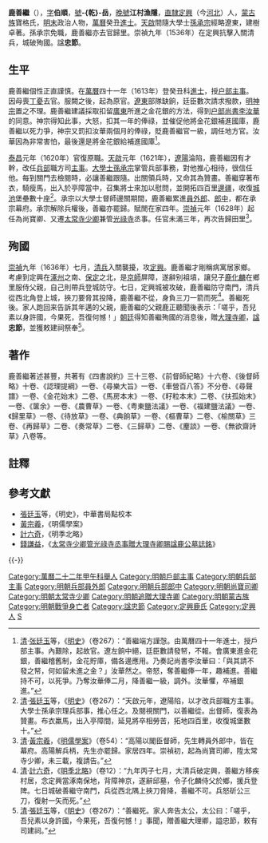 {{明清人物信息框
| 姓名 = 鹿善繼
| 原名 =
| 圖片名稱 = 
| 圖片大小 =
| 圖片說明 = 
| 最高職務 = 太常寺少卿兼管光祿寺丞事
| 國家 = 大明 
| 爵位 =
| 籍貫 = [[北直隸|直隸]][[定興縣|定興縣]]
| 族裔 = 
| 旗籍 = 
| 字號 = 字伯順，號-{乾}-岳
| 諡號 = 忠節
| 出生日期 = 萬曆三年（1575年）
| 出生地點 = [[北直隸|直隸]][[定興縣|定興縣]]
| 逝世日期 = [[崇禎|崇禎]]九年（1636年）
| 逝世地點 = [[北直隸|直隸]][[定興縣|定興縣]]
| 墓葬 =
| 配偶 = 
| 親屬 = 曾祖父鹿府、祖父[[鹿久徵|鹿久徵]]、父鹿正<br>[[鹿化麟|鹿化麟]]（子）<br>鹿盡心（孫）<br>鹿賓（曾孫）
| 出身 =
* 萬曆二十二年甲午科舉人
* 萬曆四十一年癸丑科進士出身
| 經歷 =
| 著作 = *《四書說約》三十三卷、《前督師紀略》十六卷、《後督師略》十卷、《認理提綱》一卷、《尋樂大旨》一卷、《車營百八答》不分卷、《尋聲譜》一卷、《金花始末》二卷、《馬房本末》一卷、《籽粒本末》二卷、《扶孤始末》一卷、《篋余》一卷、《農曹草》一卷、《粵東鹽法議》一卷、《福建鹽法議》一卷、《歸里草》一卷、《待放草》一卷、《典餉草》一卷、《樞曹草》二卷、《榆關草》三卷、《再歸草》二卷、《奏常草》二卷、《三歸草》二卷、《麈談》一卷、《無欲齋詩草》八卷。
}}

'''鹿善繼'''（{{bd|1575年||1636年|catIdx=L鹿}}），[[表字|字]]'''伯順'''，[[號|號]]'''-{乾}-岳'''，[[晚號|晚號]]'''江村漁隱'''，[[北直隸|直隸]][[定興縣|定興]]（今[[河北|河北]]）人，[[蒙古族|蒙古族]]寶格氏，[[明末|明末]]政治人物，[[萬曆|萬曆]]癸丑[[進士|進士]]。[[天啟|天啟]]間隨大學士[[孫承宗|孫承宗]]經略遼東，建樹卓著。孫承宗免職，鹿善繼亦去官歸里。崇禎九年（1536年）在定興抗擊入關清兵，城破殉國。諡'''忠節'''。

== 生平==
鹿善繼個性正直謹慎。在[[萬曆|萬曆]]四十一年（1613年）登癸丑科[[進士|進士]]，授[[户部|户部]][[主事|主事]]。因母喪[[丁憂|丁憂]]去官。服闕之後，起為原官。[[遼東|遼東]]部隊缺餉，廷臣數次請求撥款，[[明神宗|明神宗]]置之不理。鹿善繼建議採取扣留[[廣東|廣東]]所進之金花銀的方法，得到[[户部尚書|户部尚書]][[李汝華|李汝華]]的同意。神宗得知此事，大怒，扣其一年的俸祿，並催促他將金花銀補進國庫，鹿善繼以死力爭，神宗又罰扣汝華兩個月的俸祿，貶鹿善繼官一級，調任地方官。汝華因為非常害怕，最後還是將金花銀給補進國庫<ref>[[清|清]]·[[张廷玉|张廷玉]]等，《[[明史|明史]]》（卷267）：“善繼端方謹愨。由萬曆四十一年進士，授戶部主事。內艱除，起故官。遼左餉中絕，廷臣數請發帑，不報。會廣東進金花銀，善繼稽舊制，金花貯庫，備各邊應用。乃奏記尚書李汝華曰：「與其請不發之帑，何如留未進之金？」汝華然之。帝怒，奪善繼俸一年，趣補進。善繼持不可，以死爭。乃奪汝華俸二月，降善繼一級，調外。汝華懼，卒補銀進。”</ref>。

[[泰昌|泰昌]]元年（1620年）官復原職。[[天啟_(明朝)|天啟]]元年（1621年），[[遼陽|遼陽]]淪陷，鹿善繼因有才幹，改任[[兵部|兵部]]職方司[[主事|主事]]。[[大學士|大學士]][[孫承宗|孫承宗]]掌管兵部事務，對他推心相待，很信任他。每到關門去檢閱時，必讓善繼跟隨。出關領兵時，又命其為贊畫。善繼穿著布衣，騎瘦馬，出入於亭障當中，召集將士來加以慰問，並開拓四百里[[邊疆|邊疆]]，收復[[城池|城池]]堡壘數十座<ref>[[清|清]]·[[張廷玉|張廷玉]]等，《[[明史|明史]]》（卷267）：“天啟元年，遼陽陷，以才改兵部職方主事。大學士孫承宗理兵部事，推心任之。及閱視關門，以善繼從。出督師，復表為贊畫。布衣羸馬，出入亭障間，延見將卒相勞苦，拓地四百里，收復城堡數十。”</ref>。承宗以大學士督師邊關期間，鹿善繼累進[[員外郎|員外郎]]、[[郎中|郎中]]，都在承宗幕府。承宗解除兵權後，善繼亦罷歸。賦閒在家四年。[[崇禎|崇禎]]元年（1628年）起任為尚寶卿、又遷[[太常寺|太常寺]][[少卿|少卿]]兼管[[光祿寺|光祿寺]]丞事。任官未滿三年，再次告歸田里<ref>[[清|清]]·[[黃宗羲|黃宗羲]]，《[[明儒學案|明儒學案]]》（卷54）：“高陽以閣臣督師，先生轉員外郎中，皆在幕府。高陽解兵柄，先生亦罷歸。家居四年。崇禎初，起為尚寶司卿，陞太常寺少卿，未三載，複請告。”</ref>。

==殉國==
[[崇禎|崇禎]]九年（1636年）七月，[[清兵|清兵]]入關襲擾，攻[[定興|定興]]。鹿善繼才剛稱病寓居家鄉。考慮到定興在[[涿州|涿州]]之南、[[保定|保定]]之北，是[[京師|京師]]屏障，遂辭别祖墳，讓兒子[[鹿化麟|鹿化麟]]在鄉里服侍父親，自己則帶兵登城防守。七日，定興城被攻破，鹿善繼防守南門，清兵從西北角登上城，挾刀要脅其投降，鹿善繼不從，身負三刀一箭而死<ref>[[清|清]]·[[計六奇|計六奇]]，《[[明季北略|明季北略]]》（卷12）：“九年丙子七月，大清兵破定興，善繼方移疾村居，念定興當涿南保地，背障神京，遂辭邱墓，令子化麟侍父於鄉，援兵登陴。七日城破善繼守南門，兵從西北隅上挾刀脅降，善繼不可。兵怒斫公三刀，復射一矢而死。”</ref>。善繼死後。家人跑回来告訴其年邁的父親，鹿善繼的父親鹿正聽聞後表示：「嗟乎，吾兒素以身許國，今果死，吾復何憾！」[[朝廷|朝廷]]得知善繼殉國的消息後，贈[[大理寺卿|大理寺卿]]，[[諡|諡]]'''忠節'''，並獲敕建祠祭奉<ref>[[清|清]]·[[張廷玉|張廷玉]]等，《[[明史|明史]]》（卷267）：“善繼死。家人奔告太公，太公曰：「嗟乎，吾兒素以身許國，今果死，吾復何憾！」事聞，贈善繼大理卿，謚忠節，敕有司建祠。”</ref>。

==著作==
鹿善繼著述甚豐，共著有《四書說約》三十三卷、《前督師紀略》十六卷、《後督師略》十卷、《認理提綱》一卷、《尋樂大旨》一卷、《車營百八答》不分卷、《尋聲譜》一卷、《金花始末》二卷、《馬房本末》一卷、《籽粒本末》二卷、《扶孤始末》一卷、《箧余》一卷、《農曹草》一卷、《粤東鹽法議》一卷、《福建鹽法議》一卷、《歸里草》一卷、《待放草》一卷、《典餉草》一卷、《樞曹草》二卷、《榆關草》三卷、《再歸草》二卷、《奏常草》二卷、《三歸草》二卷、《麈談》一卷、《無欲齋詩草》八卷等。

==註釋==
{{reflist}}

== 參考文獻== 
*[[張廷玉|張廷玉]]等，《明史》，中華書局點校本
*[[黃宗羲|黃宗羲]]，《明儒學案》
*[[計六奇|計六奇]]，《明季北略》
*[[錢謙益|錢謙益]]，《[[s:太常寺少卿管光祿寺丞事贈大理寺卿賜諡鹿公墓誌銘|太常寺少卿管光祿寺丞事贈大理寺卿賜諡鹿公墓誌銘]]》

{{-}}
{{並稱|范陽三傑|<small>高陽</small> [[孫承宗|孫承宗]] - <small>定興</small> [[鹿善繼|鹿善繼]] - <small>容城</small> [[孫奇逢|孫奇逢]]}}
{{萬曆四十一年癸丑科殿試金榜}}
{{規範控制}}
{{DEFAULTSORT:Lu鹿}}

[[Category:萬曆二十二年甲午科舉人|Category:萬曆二十二年甲午科舉人]]
[[Category:明朝戶部主事|Category:明朝戶部主事]]
[[Category:明朝兵部主事|Category:明朝兵部主事]]
[[Category:明朝兵部員外郎|Category:明朝兵部員外郎]]
[[Category:明朝兵部郎中|Category:明朝兵部郎中]]
[[Category:明朝尚寶司卿|Category:明朝尚寶司卿]]
[[Category:明朝太常寺少卿|Category:明朝太常寺少卿]]
[[Category:明朝追贈大理寺卿|Category:明朝追贈大理寺卿]]
[[Category:明朝蒙古族|Category:明朝蒙古族]]
[[Category:明朝戰爭身亡者|Category:明朝戰爭身亡者]]
[[Category:諡忠節|Category:諡忠節]]
[[Category:定興鹿氏|Category:定興鹿氏]]
[[Category:定興人|Category:定興人]]
[[Category:鹿姓|S]]